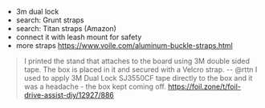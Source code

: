 - 3m dual lock
- search: Grunt straps
- search: Titan straps (Amazon)
- connect it with leash mount for safety
- more straps
  https://www.voile.com/aluminum-buckle-straps.html

> I printed the stand that attaches to the board using 3M double sided tape. The box is placed in it and secured with a Velcro strap. -- @rttn
> I used to apply 3M Dual Lock SJ3550CF tape directly to the box and it was a headache - the box kept coming off.
> https://foil.zone/t/foil-drive-assist-diy/12927/886
